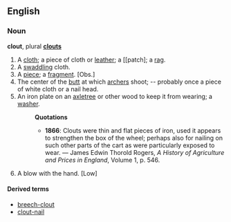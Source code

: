 ==English==
===Noun===
'''clout''', plural '''[[clouts]]'''

# A [[cloth]]; a piece of cloth or [[leather]]; a [[patch]; a [[rag]].
# A [[swaddling]] cloth.
# A [[piece]]; a [[fragment]]. [Obs.]
# The center of the [[butt]] at which [[archer]]s shoot; -- probably once a piece of white cloth or a nail head.
# An iron plate on an [[axletree]] or other wood to keep it from wearing; a [[washer]].
#:'''Quotations'''
#:*'''1866''': Clouts were thin and flat pieces of iron, used it appears to strengthen the box of the wheel; perhaps also for nailing on such other parts of the cart as were particularly exposed to wear. &mdash; James Edwin Thorold Rogers, ''A History of Agriculture and Prices in England'', Volume 1, p. 546.
# A blow with the hand. [Low]

====Derived terms====
*[[breech-clout]]
*[[clout-nail]]
